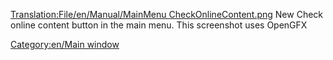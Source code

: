 [[Translation:File/en/Manual/MainMenu CheckOnlineContent.png]]
New Check online content button in the main menu. This screenshot uses OpenGFX

[[Category:en/Main window]]